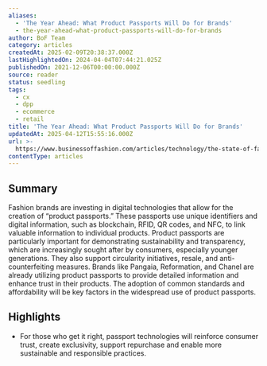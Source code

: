 ```yaml
---
aliases:
  - 'The Year Ahead: What Product Passports Will Do for Brands'
  - the-year-ahead-what-product-passports-will-do-for-brands
author: BoF Team
category: articles
createdAt: 2025-02-09T20:38:37.000Z
lastHighlightedOn: 2024-04-04T07:44:21.025Z
publishedOn: 2021-12-06T00:00:00.000Z
source: reader
status: seedling
tags:
  - cx
  - dpp
  - ecommerce
  - retail
title: 'The Year Ahead: What Product Passports Will Do for Brands'
updatedAt: 2025-04-12T15:55:16.000Z
url: >-
  https://www.businessoffashion.com/articles/technology/the-state-of-fashion-2022-bof-mckinsey-product-passport-technology-resale-luxury-counterfeit/
contentType: articles
---
```

## Summary

Fashion brands are investing in digital technologies that allow for the creation of “product passports.” These passports use unique identifiers and digital information, such as blockchain, RFID, QR codes, and NFC, to link valuable information to individual products. Product passports are particularly important for demonstrating sustainability and transparency, which are increasingly sought after by consumers, especially younger generations. They also support circularity initiatives, resale, and anti-counterfeiting measures. Brands like Pangaia, Reformation, and Chanel are already utilizing product passports to provide detailed information and enhance trust in their products. The adoption of common standards and affordability will be key factors in the widespread use of product passports.

## Highlights

- For those who get it right, passport technologies will reinforce consumer trust, create exclusivity, support repurchase and enable more sustainable and responsible practices.
